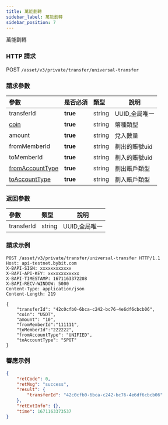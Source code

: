 ```yaml
---
title: 萬能劃轉
sidebar_label: 萬能劃轉
sidebar_position: 7
---
```

萬能劃轉

### HTTP 請求
POST `/asset/v3/private/transfer/universal-transfer`

### 請求參數
| 參數 | 是否必須 | 類型 | 說明|
|:----- |:-------|:-----|------ |
|transferId |<b>true</b> |string |UUID,全局唯一 |
|[coin](../enum#coin)|<b>true</b> |string |幣種類型 |
|amount |<b>true</b> |string |兌入數量 |
|fromMemberId |<b>true</b> |string |劃出的賬號uid |
|toMemberId |<b>true</b> |string |劃入的賬號uid |
|[fromAccountType](../enum#accounttype)|<b>true</b> |string |劃出賬戶類型 |
|[toAccountType](../enum#accounttype) |<b>true</b> |string |劃入賬戶類型 |

### 返回參數
| 參數 | 類型 | 說明|
|:----- |:-----|----- |
|transferId |string |UUID,全局唯一 |

### 請求示例

<Tabs>
<TabItem value="console" label="Console">

```http
POST /asset/v3/private/transfer/universal-transfer HTTP/1.1
Host: api-testnet.bybit.com
X-BAPI-SIGN: xxxxxxxxxxxx
X-BAPI-API-KEY: xxxxxxxxxxxx
X-BAPI-TIMESTAMP: 1671163372208
X-BAPI-RECV-WINDOW: 5000
Content-Type: application/json
Content-Length: 219

{
    "transferId": "42c0cfb0-6bca-c242-bc76-4e6df6cbcb06",
    "coin": "USDT",
    "amount": "10",
    "fromMemberId":"111111",
    "toMemberId":"222222",
    "fromAccountType": "UNIFIED",
    "toAccountType": "SPOT"
}
```

</TabItem>
</Tabs>

### 響應示例

<Tabs>
<TabItem value="js linear" label="assets">

```json
{
    "retCode": 0,
    "retMsg": "success",
    "result": {
        "transferId": "42c0cfb0-6bca-c242-bc76-4e6df6cbcb06"
    },
    "retExtInfo": {},
    "time": 1671163373537
}
```
</TabItem>
</Tabs>